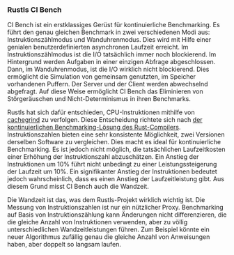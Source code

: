 ### Rustls CI Bench
CI Bench ist ein erstklassiges Gerüst für kontinuierliche Benchmarking.
Es führt den genau gleichen Benchmark in zwei verschiedenen Modi aus: Instruktionszählmodus und Wanduhrenmodus.
Dies wird mit Hilfe einer genialen benutzerdefinierten asynchronen Laufzeit erreicht.
Im Instruktionszählmodus ist die I/O tatsächlich immer noch blockierend.
Im Hintergrund werden Aufgaben in einer einzigen Abfrage abgeschlossen.
Dann, im Wanduhrenmodus, ist die I/O wirklich nicht blockierend.
Dies ermöglicht die Simulation von gemeinsam genutzten, im Speicher vorhandenen Puffern.
Der Server und der Client werden abwechselnd abgefragt.
Auf diese Weise ermöglicht CI Bench das Eliminieren von Störgeräuschen und Nicht-Determinismus in ihren Benchmarks.

Rustls hat sich dafür entschieden, CPU-Instruktionen mithilfe von [cachegrind][cachegrind] zu verfolgen.
Diese Entscheidung richtete sich nach [der kontinuierlichen Benchmarking-Lösung des Rust-Compilers][rustc perf].
Instruktionszahlen bieten eine sehr konsistente Möglichkeit, zwei Versionen derselben Software zu vergleichen.
Dies macht es ideal für kontinuierliche Benchmarking.
Es ist jedoch nicht möglich, die tatsächlichen Laufzeitkosten einer Erhöhung der Instruktionszahl abzuschätzen.
Ein Anstieg der Instruktionen um 10% führt nicht unbedingt zu einer Leistungssteigerung der Laufzeit um 10%.
Ein signifikanter Anstieg der Instruktionen bedeutet jedoch wahrscheinlich, dass es einen Anstieg der Laufzeitleistung gibt.
Aus diesem Grund misst CI Bench auch die Wandzeit.

Die Wandzeit ist das, was dem Rustls-Projekt wirklich wichtig ist.
Die Messung von Instruktionszahlen ist nur ein nützlicher Proxy.
Benchmarking auf Basis von Instruktionszählung kann Änderungen nicht differenzieren, die die gleiche Anzahl von Instruktionen verwenden,
aber zu völlig unterschiedlichen Wandzeitleistungen führen.
Zum Beispiel könnte ein neuer Algorithmus zufällig genau die gleiche Anzahl von Anweisungen haben, aber doppelt so langsam laufen.

[cachegrind]: https://valgrind.org/docs/manual/cg-manual.html
[rustc perf]: https://github.com/rust-lang/rustc-perf